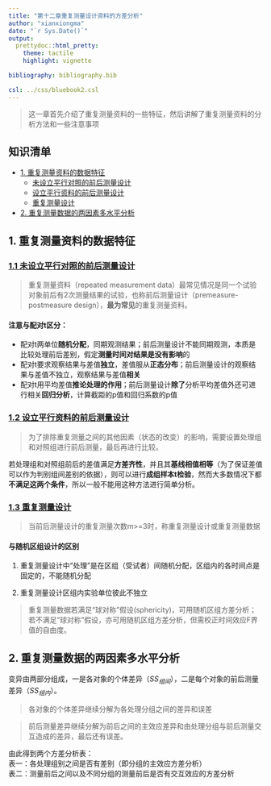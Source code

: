 ```yaml
---
title: "第十二章重复测量设计资料的方差分析"
author: "xianxiongma"
date: "`r Sys.Date()`"
output:
  prettydoc::html_pretty:
    theme: tactile
    highlight: vignette

bibliography: bibliography.bib

csl: ../css/bluebook2.csl
---
```


> 这一章首先介绍了重复测量资料的一些特征，然后讲解了重复测量资料的分析方法和一些注意事项

## 知识清单  {#t}
* [1. 重复测量资料的数据特征](#a0)
    * [未设立平行对照的前后测量设计](#a1)
    * [设立平行资料的前后测量设计](#a2)
    * [重复测量设计](#a3)
* [2. 重复测量数据的两因素多水平分析](#b0)
    
## 1. 重复测量资料的数据特征 {#a0}
### [1.1 未设立平行对照的前后测量设计](#t) {#a1}
> 重复测量资料（repeated measurement data）最常见情况是同一个试验对象前后有2次测量结果的试验，也称前后测量设计（premeasure-postmeasure design），**最为常见**的重复测量资料。

#### 注意与配对t区分：
* 配对t两单位**随机分配**，同期观测结果；前后测量设计不能同期观测，本质是比较处理前后差别，假定**测量时间对结果是没有影响**的
* 配对t要求观察结果与差值**独立**，差值服从**正态分布**；前后测量设计的观察结果与差值不独立，观察结果与差值**相关**
* 配对t用平均差值**推论处理的作用**；前后测量设计**除了**分析平均差值外还可进行相关**回归分析**，计算截距的p值和回归系数的p值


### [1.2 设立平行资料的前后测量设计](#t) {#a2}

> 为了排除重复测量之间的其他因素（状态的改变）的影响，需要设置处理组和对照组进行前后测量，最后再进行比较。

若处理组和对照组前后的差值满足**方差齐性**，并且其**基线相值相等**（为了保证差值可以作为判别组间差别的依据），则可以进行**成组样本t检验**，然而大多数情况下都**不满足这两个条件**，所以一般不能用这种方法进行简单分析。

### [1.3 重复测量设计](#t) {#a3}
> 当前后测量设计的重复测量次数m>=3时，称重复测量设计或重复测量数据

#### 与随机区组设计的区别

1. 重复测量设计中“处理”是在区组（受试者）间随机分配，区组内的各时间点是固定的，不能随机分配

2. 重复测量设计区组内实验单位彼此不独立

> 重复测量数据若满足“球对称”假设(sphericity)，可用随机区组方差分析；若不满足“球对称”假设，亦可用随机区组方差分析，但需校正时间效应F界值的自由度。

<!-- #### R语言实现Mauchly球对称检验 -->
<!-- 在重复测量的方差分析中，实验对象被测量多次，所以会存在组内因子，组内因子要以下面的形式特别标明出来，其中B是组间因子，W是组内因子，subject是实验对象的ID， -->
<!-- model=aov(Y ~ B * W + Error(Subject/W)) -->

## 2. 重复测量数据的两因素多水平分析 {#b0}

变异由两部分组成，一是各对象的个体差异（$SS_{组间}$），二是每个对象的前后测量差异（$SS_{组内}$）。

> 各对象的个体差异继续分解为各处理分组之间的差异和误差

> 前后测量差异继续分解为前后之间的主效应差异和由处理分组与前后测量交互造成的差异，最后还有误差。

由此得到两个方差分析表：  
表一：各处理组别之间是否有差别（即分组的主效应方差分析）  
表二：测量前后之间以及不同分组的测量前后是否有交互效应的方差分析



